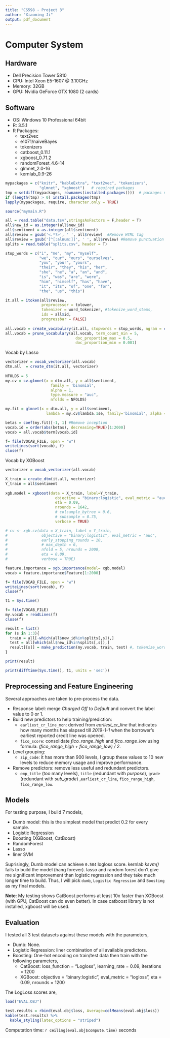 ```yaml
---
title: "CS598 - Project 3"
author: "Xiaoming Ji"
output: pdf_document
---
```

# Computer System

## Hardware
- Dell Precision Tower 5810
- CPU: Intel Xeon E5-1607 @ 3.10GHz
- Memory: 32GB
- GPU: Nvidia GeForce GTX 1080 (2 cards)

## Software
- OS: Windows 10 Professional 64bit
- R: 3.5.1
- R Packages:
    - text2vec
    - e1071/naiveBayes
    - tokenizers
    - catboost_0.11.1
    - xgboost_0.71.2
    - randomForest_4.6-14
    - glmnet_2.0-16
    - kernlab_0.9-26

```r
mypackages = c("knitr", "kableExtra", "text2vec", "tokenizers",
               "glmnet", "xgboost")   # required packages
tmp = setdiff(mypackages, rownames(installed.packages()))  # packages need to be installed
if (length(tmp) > 0) install.packages(tmp)
lapply(mypackages, require, character.only = TRUE)

source("mymain.R")
```


```r
all = read.table("data.tsv",stringsAsFactors = F,header = T)
all$new_id = as.integer(all$new_id)
all$sentiment = as.integer(all$sentiment)
all$review = gsub('<.*?>', ' ', all$review)  #Remove HTML tag
all$review = gsub('[^[:alnum:]]', ' ', all$review) #Remove punctuation
splits = read.table("splits.csv", header = T)

stop_words = c("i", "me", "my", "myself", 
               "we", "our", "ours", "ourselves", 
               "you", "your", "yours", 
               "their", "they", "his", "her", 
               "she", "he", "a", "an", "and",
               "is", "was", "are", "were", 
               "him", "himself", "has", "have", 
               "it", "its", "of", "one", "for", 
               "the", "us", "this")

it.all = itoken(all$review, 
                preprocessor = tolower, 
                tokenizer = word_tokenizer, #tokenize_word_stems, 
                ids = all$id, 
                progressbar = FALSE)
  
all.vocab = create_vocabulary(it.all, stopwords = stop_words, ngram = c(1L, 4L))
all.vocab = prune_vocabulary(all.vocab, term_count_min = 5,
                               doc_proportion_max = 0.5,
                               doc_proportion_min = 0.001)
```

Vocab by Lasso
```r
vectorizer = vocab_vectorizer(all.vocab)
dtm.all  = create_dtm(it.all, vectorizer)
  
NFOLDS = 5
my.cv = cv.glmnet(x = dtm.all, y = all$sentiment, 
                    family = 'binomial', 
                    alpha = 1,
                    type.measure = "auc",
                    nfolds = NFOLDS)

my.fit = glmnet(x = dtm.all, y = all$sentiment, 
                  lambda = my.cv$lambda.1se, family='binomial', alpha = 1)

betas = coef(my.fit)[-1, 1] #Remove inception
vocab.id = order(abs(betas), decreasing=TRUE)[1:2000]
vocab = all.vocab$term[vocab.id]

f= file(VOCAB_FILE, open = "w")
writeLines(sort(vocab), f)
close(f)
```

Vocab by XGBoost
```r
vectorizer = vocab_vectorizer(all.vocab)

X_train = create_dtm(it.all, vectorizer)
Y_train = all$sentiment
  
xgb.model = xgboost(data = X_train, label=Y_train,
                      objective = "binary:logistic", eval_metric = "auc",
                      eta = 0.09,
                      nrounds = 1642,
                      # colsample_bytree = 0.6,
                      # subsample = 0.75,
                      verbose = TRUE)

# cv <- xgb.cv(data = X_train, label = Y_train,
#               objective = "binary:logistic", eval_metric = "auc",
#               early_stopping_rounds = 10,
#               # max_depth = 6,
#               nfold = 5, nrounds = 2000,
#               eta = 0.09,
#               verbose = TRUE)

feature.importance = xgb.importance(model= xgb.model)
vocab = feature.importance$Feature[1:2000]

f= file(VOCAB_FILE, open = "w")
writeLines(sort(vocab), f)
close(f)
```

```r
t1 = Sys.time()

f= file(VOCAB_FILE)
my.vocab = readLines(f)
close(f)

result = list()
for (s in 1:3){
  train = all[-which(all$new_id%in%splits[,s]),]
  test = all[which(all$new_id%in%splits[,s]),]
  result[[s]] = make_prediction(my.vocab, train, test) #, tokenize_word_stems)
}

print(result)

print(difftime(Sys.time(), t1, units = 'sec'))
```


## Preprocessing and Feature Engineering

Several approaches are taken to pre-process the data.

- Response label: merge *Charged Off* to *Default* and convert the label value to 0 or 1.
- Build new predictors to help training/prediction: 
    - `earliest_cr_line_mon`: derived from *earliest_cr_line* that indicates how many months has elapsed till *2019-1-1* when the borrower's earliest reported credit line was opened.
    - `fico_score`: consolidate *fico_range_high* and *fico_range_low* using formula: *(fico_range_high + fico_range_low) / 2*.
- Level grouping: 
    - `zip_code`: it has more than 900 levels, I group these values to 10 new levels to reduce memory usage and improve performance.
- Remove predictors: remove less useful and redundant predictors.
    - `emp_title` (too many levels), `title` (redundant with *purpose*), `grade` (redundant with *sub_grade*) ,`earliest_cr_line`, `fico_range_high`, `fico_range_low`.

## Models

For testing purpose, I build 7 models,

- Dumb model: this is the simplest model that predict 0.2 for every sample.
- Logistic Regression
- Boosting (XGBoost, CatBoost)
- RandomForest
- Lasso
- liner SVM

Suprisingly, Dumb model can achieve `0.504` logloss score. kernlab *ksvm()* fails to build the model (hang forever).  lasso and random forest don't give me significant improvement than logistic regression and they take much longer time to build. Thus, I will pick `dumb`, `Logistic Regression` and `Boosting` as my final models. 

**Note**: My testing shows CatBoost performs at least 10x faster than XGBoost (with GPU, CatBoost can do even better). In case catboost library is not installed, xgboost will be used.

## Evaluation

I tested all 3 test datasets against these models with the parameters,

- Dumb: None.
- Logistic Regression: liner combination of all available predictors.
- Boosting: One-hot encoding on train/test data then train with the following parameters,
    - CatBoost: loss_function = "Logloss", learning_rate = 0.09, iterations = 1200
    - XGBoost: objective = "binary:logistic", eval_metric = "logloss", eta = 0.09, nrounds = 1200

The LogLoss scores are,

```r
load("EVAL.OBJ")

test.results = rbind(eval.obj$loss, Average=colMeans(eval.obj$loss))
kable(test.results) %>%
  kable_styling(latex_options = "striped")
```

Computation time: `r ceiling(eval.obj$compute.time)` seconds